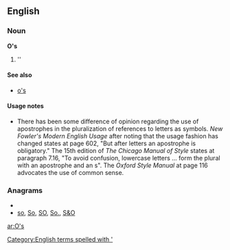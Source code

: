 {{also|Appendix:Variations of "os"}}

==English==

===Noun===
'''O's'''

# ''{{plural of|[[O]]}}

====See also====
*[[o's]]

====Usage notes====
*There has been some difference of opinion regarding the use of apostrophes in the pluralization of references to letters as symbols.  ''New Fowler's Modern English Usage'' after noting that the usage fashion has changed states at page 602, "But after letters an apostrophe is obligatory."    The 15th edition of ''The Chicago Manual of Style'' states at paragraph 7.16, "To avoid confusion, lowercase letters ... form the plural with an apostrophe and an s".  The ''Oxford Style Manual'' at page 116 advocates the use of common sense.

===Anagrams===
* {{alphagram|os}}
* [[so#English|so]], [[So#English|So]], [[SO#English|SO]], [[So.#English|So.]], [[S&O#English|S&O]]

[[Category:English terms spelled with ']]

[[ar:O's]]